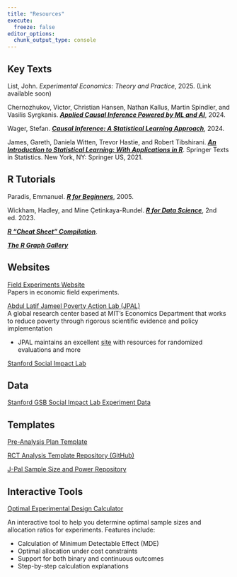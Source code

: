 ```yaml
---
title: "Resources"
execute: 
  freeze: false
editor_options: 
  chunk_output_type: console
---
```


## Key Texts

List, John. *Experimental Economics: Theory and Practice*, 2025. (Link available soon)

Chernozhukov, Victor, Christian Hansen, Nathan Kallus, Martin Spindler, and Vasilis Syrgkanis. [***Applied Causal Inference Powered by ML and AI***](https://causalml-book.org/), 2024.

Wager, Stefan. [***Causal Inference: A Statistical Learning Approach***](https://web.stanford.edu/~swager/causal_inf_book.pdf), 2024.

James, Gareth, Daniela Witten, Trevor Hastie, and Robert Tibshirani. [***An Introduction to Statistical Learning: With Applications in R***](https://doi.org/10.1007/978-1-0716-1418-1). Springer Texts in Statistics. New York, NY: Springer US, 2021. 

## R Tutorials

Paradis, Emmanuel. [***R for Beginners***](https://cran.r-project.org/doc/contrib/Paradis-rdebuts_en.pdf), 2005.

Wickham, Hadley, and Mine Çetinkaya-Rundel. [***R for Data Science***](https://r4ds.hadley.nz/), 2nd ed. 2023.

[***R "Cheat Sheet" Compilation***](https://www.usu.edu/math/amlc/files/r-studio-reference-sheets-compilation.pdf).

[***The R Graph Gallery***](https://r-graph-gallery.com/)

## Websites

[Field Experiments Website](http://www.fieldexperiments.com/)\
Papers in economic field experiments.

[Abdul Latif Jameel Poverty Action Lab (JPAL)](https://www.povertyactionlab.org/)\
A global research center based at MIT's Economics Department that works to reduce poverty through rigorous scientific evidence and policy implementation

-   JPAL maintains an excellent [site](https://www.povertyactionlab.org/research-resources) with resources for randomized evaluations and more

[Stanford Social Impact Lab](https://www.gsb.stanford.edu/faculty-research/labs-initiatives/sil)

## Data

[Stanford GSB Social Impact Lab Experiment Data](https://github.com/gsbDBI/ExperimentData)

## Templates

[Pre-Analysis Plan Template](Resources/Pre-AnalysisPlanTemplate.qmd)

[RCT Analysis Template Repository (GitHub)](https://github.com/unc-hpm-quant/rct-analysis-template)

[J-Pal Sample Size and Power Repository](https://github.com/unc-hpm-quant/JPAL-Sample_Size_and_Power)

## Interactive Tools

[Optimal Experimental Design Calculator](unit-2/shiny-oed-app.qmd)

An interactive tool to help you determine optimal sample sizes and allocation ratios for experiments. Features include:

- Calculation of Minimum Detectable Effect (MDE)
- Optimal allocation under cost constraints
- Support for both binary and continuous outcomes
- Step-by-step calculation explanations